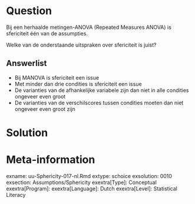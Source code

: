 
Question
========
Bij een herhaalde metingen-ANOVA (Repeated Measures ANOVA) is sfericiteit één van de assumpties. 

Welke van de onderstaande uitspraken over sfericiteit is juist?

Answerlist
----------
* Bij MANOVA is sfericiteit een issue
* Met minder dan drie condities is sfericiteit een issue
* De varianties van de afhankelijke variabele zijn dan niet in alle condities ongeveer even groot
* De varianties van de verschilscores tussen condities moeten dan niet ongeveer even groot zijn


Solution
========



Meta-information
================
exname: uu-Sphericity-017-nl.Rmd
extype: schoice
exsolution: 0010
exsection: Assumptions/Sphericity
exextra[Type]: Conceptual
exextra[Program]: 
exextra[Language]: Dutch
exextra[Level]: Statistical Literacy